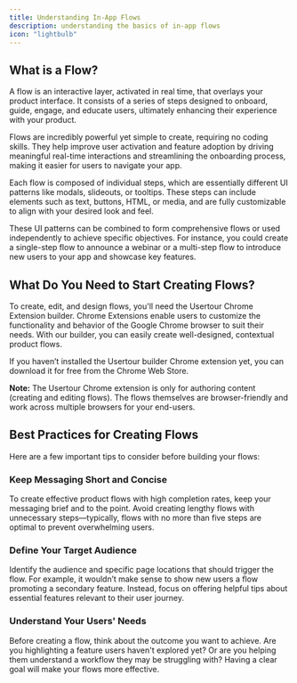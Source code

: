 ```yaml
---
title: Understanding In-App Flows
description: understanding the basics of in-app flows
icon: "lightbulb"
---
```


## What is a Flow?

A flow is an interactive layer, activated in real time, that overlays your product interface. It consists of a series of steps designed to onboard, guide, engage, and educate users, ultimately enhancing their experience with your product.

Flows are incredibly powerful yet simple to create, requiring no coding skills. They help improve user activation and feature adoption by driving meaningful real-time interactions and streamlining the onboarding process, making it easier for users to navigate your app.

Each flow is composed of individual steps, which are essentially different UI patterns like modals, slideouts, or tooltips. These steps can include elements such as text, buttons, HTML, or media, and are fully customizable to align with your desired look and feel.

These UI patterns can be combined to form comprehensive flows or used independently to achieve specific objectives. For instance, you could create a single-step flow to announce a webinar or a multi-step flow to introduce new users to your app and showcase key features.

## What Do You Need to Start Creating Flows?

To create, edit, and design flows, you'll need the Usertour Chrome Extension builder. Chrome Extensions enable users to customize the functionality and behavior of the Google Chrome browser to suit their needs. With our builder, you can easily create well-designed, contextual product flows.

If you haven’t installed the Usertour builder Chrome extension yet, you can download it for free from the Chrome Web Store.

**Note:** The Usertour Chrome extension is only for authoring content (creating and editing flows). The flows themselves are browser-friendly and work across multiple browsers for your end-users.

## Best Practices for Creating Flows

Here are a few important tips to consider before building your flows:

### Keep Messaging Short and Concise

To create effective product flows with high completion rates, keep your messaging brief and to the point. Avoid creating lengthy flows with unnecessary steps—typically, flows with no more than five steps are optimal to prevent overwhelming users.

### Define Your Target Audience

Identify the audience and specific page locations that should trigger the flow. For example, it wouldn’t make sense to show new users a flow promoting a secondary feature. Instead, focus on offering helpful tips about essential features relevant to their user journey.

### Understand Your Users' Needs

Before creating a flow, think about the outcome you want to achieve. Are you highlighting a feature users haven't explored yet? Or are you helping them understand a workflow they may be struggling with? Having a clear goal will make your flows more effective.
